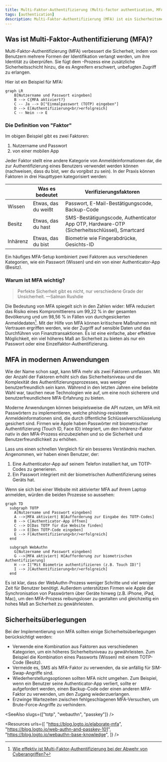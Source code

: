 ```yaml
---
title: Multi-Faktor-Authentifizierung (Multi-factor authentication, MFA)
tags: [authentication]
description: Multi-Faktor-Authentifizierung (MFA) ist ein Sicherheitsmechanismus, der von Benutzern verlangt, mindestens zwei Arten von Identifikation bereitzustellen, um den Authentifizierungsprozess abzuschließen. Sie fügt eine zusätzliche Sicherheitsschicht hinzu, die das Risiko unbefugten Zugriffs erheblich reduziert.
---
```


## Was ist Multi-Faktor-Authentifizierung (MFA)?

Multi-Faktor-Authentifizierung (MFA) verbessert die Sicherheit, indem von Benutzern mehrere Formen der Identifikation verlangt werden, um ihre Identität zu überprüfen. Sie fügt dem <Ref slug="authentication" />-Prozess eine zusätzliche Sicherheitsschicht hinzu, die es Angreifern erschwert, unbefugten Zugriff zu erlangen.

Hier ist ein Beispiel für MFA:

```mermaid
graph LR
    B[Nutzername und Passwort eingeben]
    B --> C{MFA aktiviert?}
    C -- Ja --> D["Einmalpasswort (TOTP) eingeben"]
    D --> E[Authentifizierung<br/>erfolgreich]
    C -- Nein --> E
```

### Die Definition von "Faktor"

Im obigen Beispiel gibt es zwei Faktoren:

1. Nutzername und Passwort
2. <Ref slug="totp" /> von einer mobilen App

Jeder Faktor stellt eine andere Kategorie von Anmeldeinformationen dar, die zur Authentifizierung eines Benutzers verwendet werden können (nachweisen, dass du bist, wer du vorgibst zu sein). In der Praxis können Faktoren in drei Haupttypen kategorisiert werden:

|            | Was es bedeutet   | Verifizierungsfaktoren                                                                  |
| ---------- | ----------------- | --------------------------------------------------------------------------------------- |
| Wissen     | Etwas, das du weißt | Passwort, E-Mail-Bestätigungscode, Backup-Code                                         |
| Besitz     | Etwas, das du hast | SMS-Bestätigungscode, Authenticator App OTP, Hardware-OTP (Sicherheitsschlüssel), Smartcard |
| Inhärenz   | Etwas, das du bist | Biometrie wie Fingerabdrücke, Gesichts-ID                                              |

Ein häufiges MFA-Setup kombiniert zwei Faktoren aus verschiedenen Kategorien, wie ein Passwort (Wissen) und ein <Ref slug="totp" /> von einer Authenticator-App (Besitz).

### Warum ist MFA wichtig?

> Perfekte Sicherheit gibt es nicht, nur verschiedene Grade der Unsicherheit. —Salman Rushdie

Die Bedeutung von MFA spiegelt sich in den Zahlen wider: MFA reduziert das Risiko eines Kompromittierens um 99,22 % in der gesamten Bevölkerung und um 98,56 % in Fällen von durchgesickerten Anmeldedaten[^1]. Mit der Hilfe von MFA können kritischere Maßnahmen mit Vertrauen ergriffen werden, wie der Zugriff auf sensible Daten und das Durchführen von Finanztransaktionen. Es ist eine einfache, aber effektive Möglichkeit, ein viel höheres Maß an Sicherheit zu bieten als nur ein Passwort oder eine Einzelfaktor-Authentifizierung.

## MFA in modernen Anwendungen

Wie der Name schon sagt, kann MFA mehr als zwei Faktoren umfassen. Mit der Anzahl der Faktoren erhöht sich das Sicherheitsniveau und die Komplexität des Authentifizierungsprozesses, was weniger benutzerfreundlich sein kann. Während <Ref slug="totp" /> in den letzten Jahren eine beliebte Wahl war, tauchen neue Technologien wie <Ref slug="passkey" /> auf, um eine noch sicherere und benutzerfreundlichere MFA-Erfahrung zu bieten.

Moderne Anwendungen können beispielsweise die <Ref slug="webauthn" /> API nutzen, um MFA mit Passwörtern zu implementieren, welche phishing-resistente Anmeldeinformationen sind, die durch öffentliche Schlüsselverschlüsselung gesichert sind. Firmen wie Apple haben Passwörter mit biometrischer Authentifizierung (Touch ID, Face ID) integriert, um den Inhärenz-Faktor nativ in den MFA-Prozess einzubeziehen und so die Sicherheit und Benutzerfreundlichkeit zu erhöhen.

Lass uns einen schnellen Vergleich für ein besseres Verständnis machen. Angenommen, wir haben einen Benutzer, der:

1. Eine Authenticator-App auf seinem Telefon installiert hat, um TOTP-Codes zu generieren.
2. Ein Passwort integriert mit der biometrischen Authentifizierung seines Geräts hat.

Wenn sie sich bei einer Website mit aktivierter MFA auf ihrem Laptop anmelden, würden die beiden Prozesse so aussehen:

```mermaid
graph TD
  subgraph TOTP
    A[Nutzername und Passwort eingeben]
    A -->|MFA aktiviert| B[Aufforderung zur Eingabe des TOTP-Codes]
    B --> C[Authenticator-App öffnen]
    C --> D[Das TOTP für die Website finden]
    D --> E[Den TOTP-Code eingeben]
    E --> F[Authentifizierung<br/>erfolgreich]
  end

  subgraph WebAuthn
    G[Nutzername und Passwort eingeben]
    G -->|MFA aktiviert| H[Aufforderung zur biometrischen Authentifizierung]
    H --> I["Mit Biometrie authentifizieren (z.B. Touch ID)"]
    I --> J[Authentifizierung<br/>erfolgreich]
  end
```

Es ist klar, dass der WebAuthn-Prozess weniger Schritte und viel weniger Zeit für Benutzer benötigt. Außerdem unterstützen Firmen wie Apple die Synchronisation von Passwörtern über Geräte hinweg (z.B. iPhone, iPad, Mac), um den MFA-Prozess reibungsloser zu gestalten und gleichzeitig ein hohes Maß an Sicherheit zu gewährleisten.

## Sicherheitsüberlegungen

Bei der Implementierung von MFA sollten einige Sicherheitsüberlegungen berücksichtigt werden:

- Verwende eine Kombination aus Faktoren aus verschiedenen Kategorien, um ein höheres Sicherheitsniveau zu gewährleisten. Zum Beispiel die Kombination eines Passworts (Wissen) mit einem TOTP-Code (Besitz).
- Vermeide es, SMS als MFA-Faktor zu verwenden, da sie anfällig für SIM-Swap-Angriffe sind.
- Wiederherstellungsoptionen sollten MFA nicht umgehen. Zum Beispiel, wenn ein Benutzer seine Authenticator-App verliert, sollte er aufgefordert werden, einen Backup-Code oder einen anderen MFA-Faktor zu verwenden, um den Zugang wiederzuerlangen.
- Erzwinge Wartezeiten zwischen fehlgeschlagenen MFA-Versuchen, um Brute-Force-Angriffe zu verhindern.

[^1]: [Wie effektiv ist Multi-Faktor-Authentifizierung bei der Abwehr von Cyberangriffen?](https://query.prod.cms.rt.microsoft.com/cms/api/am/binary/RW166lD)

<SeeAlso slugs={["totp", "webauthn", "passkey"]} />

<Resources
  urls={[
    "https://blog.logto.io/elaborate-mfa",
    "https://blog.logto.io/web-authn-and-passkey-101",
    "https://blog.logto.io/webauthn-base-knowledge",
  ]}
/>

